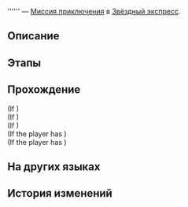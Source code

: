 {{Дополнить|Диалоги.}}
{{Миссия Инфобокс
|id              = 3040070
|Название        = 
|Изображение     = Миссия Освоения .png
|Тип             = Миссия приключения
|События         = 
|Глава           = 
|Условия         = Завершена [[Миссия приключения]] ''[[В поисках себя: Неспешное чаепитие]]''
|Персонажи       = Первопроходец
|СтартЛокация    = Вагон для вечеринок
|Мир             = Звёздный экспресс
|Локации         = Вагон для вечеринок
|Предыдущая      = В поисках себя: Неспешное чаепитие
|Следующая       = 
|Награды         = 
}}
'''''' — [[Миссия приключения]] в [[Звёздный экспресс]].

==Описание==
{{Описание|<!--официальное описание из Перекрёстка судеб-->}}

==Этапы==


==Прохождение==
{{Дополнить}}

;(If {{cx}}<!--not during performance 504048001-->)
;(If {{cx}}<!--not during performance 504048001-->)
;(If {{cx}}<!--not during performance 504048001-->)
;(If the player has {{Item|Доклад Адлера по историям о призраках I|20|x=1|text=Доклад Адлера по историям о призраках I}})
;(If the player has {{Item|Доклад Адлера по историям о призраках II|20|x=1|text=Доклад Адлера по историям о призраках II}})
{{Диалог Конец}}

==На других языках==
{{На других языках
|en   = 
|zhs  = 
|zht  = 
|ja   = 
|ko   = 
|es   = 
|fr   = 
|ru   = 
|th   = 
|vi   = 
|de   = 
|id   = 
|pt   = 
}}

==История изменений==
{{История изменений|3.0}}
